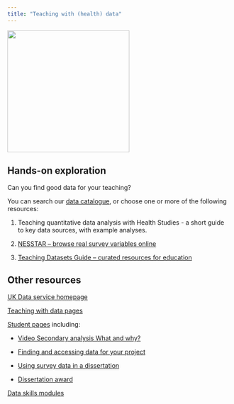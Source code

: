 ```yaml
---
title: "Teaching with (health) data"
---
```


![](images/ukds-logo-col-grey.png){width="275"}

## Hands-on exploration

Can you find good data for your teaching?

You can search our [data catalogue](https://beta.ukdataservice.ac.uk/datacatalogue/studies/?Search=#!?Search=&Page=1&Rows=10&Sort=0&DateFrom=440&DateTo=2025), or choose one or more of the following resources:

1.  Teaching quantitative data analysis with Health Studies - a short guide to key data sources, with example analyses.

2.  [NESSTAR – browse real survey variables online](http://nesstar.ukdataservice.ac.uk/webview/)

3.  [Teaching Datasets Guide – curated resources for education](https://ukdataserviceopen.github.io/Teaching_datasets/)

## Other resources

[UK Data service homepage](https://ukdataservice.ac.uk/)

[Teaching with data pages](https://ukdataservice.ac.uk/learning-hub/teach-with-real-data/)

[Student pages](https://ukdataservice.ac.uk/learning-hub/students/) including:

-   [Video Secondary analysis What and why?](https://ukdataservice.ac.uk/learning-hub/students/#doing-a-dissertation-or-project)

-   [Finding and accessing data for your project](https://ukdataservice.ac.uk/learning-hub/students/resources/data-for-your-project/)

-   [Using survey data in a dissertation](https://www.ukdataservice.ac.uk/learning-hub/students/resources/using-survey-data/)

-   [Dissertation award](https://ukdataservice.ac.uk/learning-hub/students/dissertation-award/dissertation-award/)

[Data skills modules](https://ukdataservice.ac.uk/learning-hub/data-skills-modules/)
